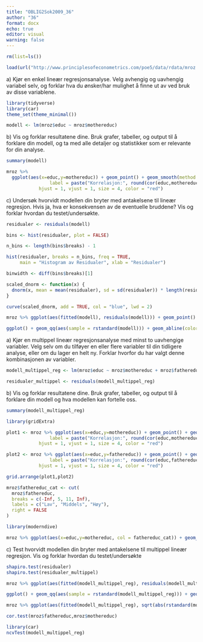 ---
title: "OBLIG2Sok2009_36"
author: "36"
format: docx
echo: true
editor: visual
warning: false
---

```{r}
rm(list=ls())

load(url("http://www.principlesofeconometrics.com/poe5/data/rdata/mroz.rdata"))
```

a\) Kjør en enkel lineær regresjonsanalyse. Velg avhengig og uavhengig variabel selv, og forklar hva du ønsker/har mulighet å finne ut av ved bruk av disse variablene.

```{r}
library(tidyverse)
library(car)
theme_set(theme_minimal())

modell <- lm(mroz$educ ~ mroz$mothereduc)
```

b\) Vis og forklar resultatene dine. Bruk grafer, tabeller, og output til å forklare din modell, og ta med alle detaljer og statistikker som er relevante for din analyse.

```{r}
summary(modell)
```

```{r}
mroz %>% 
  ggplot(aes(x=educ,y=mothereduc)) + geom_point() + geom_smooth(method = "lm") + labs(title = 'Sammenhengen mellom døtres og mors utdanning') + geom_text(aes(x = max(educ), y = max(mothereduc), #Plassering av korrelasjons-koeffisient 
                label = paste("Korrelasjon:", round(cor(educ,mothereduc), 2))),
            hjust = 1, vjust = 1, size = 4, color = "red")
```

c\) Undersøk hvorvidt modellen din bryter med antakelsene til lineær regresjon. Hvis ja, hva er konsekvensen av de eventuelle bruddene? Vis og forklar hvordan du testet/undersøkte.

```{r}
residualer <- residuals(modell)

bins <- hist(residualer, plot = FALSE)

n_bins <- length(bins$breaks) - 1

hist(residualer, breaks = n_bins, freq = TRUE, 
     main = "Histogram av Residualer", xlab = "Residualer")

binwidth <- diff(bins$breaks)[1]

scaled_dnorm <- function(x) {
  dnorm(x, mean = mean(residualer), sd = sd(residualer)) * length(residualer) * binwidth
}

curve(scaled_dnorm, add = TRUE, col = "blue", lwd = 2)
```

```{r}
mroz %>% ggplot(aes(fitted(modell), residuals(modell))) + geom_point() + geom_smooth() + geom_hline(yintercept = 0,color = 'red') + ggtitle("Spredningsplott residualer")
```

```{r}
ggplot() + geom_qq(aes(sample = rstandard(modell))) + geom_abline(color = 'red') + labs(title = "Normal Q-Q plot")
```

a\) Kjør en multippel lineær regresjonsanalyse med minst to uavhengige variabler. Velg selv om du tilføyer en eller flere variabler til din tidligere analyse, eller om du lager en helt ny. Forklar hvorfor du har valgt denne kombinasjonen av variabler.

```{r}
modell_multippel_reg <- lm(mroz$educ ~ mroz$mothereduc + mroz$fathereduc)

residualer_multippel <- residuals(modell_multippel_reg)
```

b\) Vis og forklar resultatene dine. Bruk grafer, tabeller, og output til å forklare din modell og hva modellen kan fortelle oss.

```{r}
summary(modell_multippel_reg)
```

```{r}
library(gridExtra)

plot1 <- mroz %>% ggplot(aes(x=educ,y=mothereduc)) + geom_point() + geom_smooth(method = "lm") + labs(title = 'Sammenhengen mellom døtrenes og mors utdanning') + geom_text(aes(x = max(educ), y = max(mothereduc), #Plassering av korrelasjons-koeffisient 
                label = paste("Korrelasjon:", round(cor(educ,mothereduc), 2))),
            hjust = 1, vjust = 1, size = 4, color = "red")

plot2 <- mroz %>% ggplot(aes(x=educ,y=fathereduc)) + geom_point() + geom_smooth(method = "lm") + labs(title = 'Sammenhengen mellom døtrenes og fars utdanning') + geom_text(aes(x = max(educ), y = max(fathereduc), #Plassering av korrelasjons-koeffisient 
                label = paste("Korrelasjon:", round(cor(educ,fathereduc), 2))),
            hjust = 1, vjust = 1, size = 4, color = "red")

grid.arrange(plot1,plot2)
```

```{r}
mroz$fathereduc_cat <- cut(
  mroz$fathereduc,
  breaks = c(-Inf, 5, 11, Inf),
  labels = c("Lav", "Middels", "Høy"),
  right = FALSE
)

library(moderndive)

mroz %>% ggplot(aes(x=educ,y=mothereduc, col = fathereduc_cat)) + geom_point() + labs(title = 'Sammenhengen mellom døtrenes utdanningslengde og mor og fars utdanning') + geom_parallel_slopes()
```

c\) Test hvorvidt modellen din bryter med antakelsene til multippel lineær regresjon. Vis og forklar hvordan du testet/undersøkte

```{r}
shapiro.test(residualer)
shapiro.test(residualer_multippel)
```

```{r}
mroz %>% ggplot(aes(fitted(modell_multippel_reg), residuals(modell_multippel_reg))) + geom_point() + geom_smooth() + geom_hline(yintercept = 0, color = 'red') + ggtitle('Spredningsplott residualer')
```

```{r}
ggplot() + geom_qq(aes(sample = rstandard(modell_multippel_reg))) + geom_abline(color = 'red') + labs(title = "Normal Q-Q plot")
```

```{r}
mroz %>% ggplot(aes(fitted(modell_multippel_reg), sqrt(abs(rstandard(modell_multippel_reg))))) + geom_point() + geom_smooth() + ggtitle("Homoskedastisitet")+ ylab("")
```

```{r}
cor.test(mroz$fathereduc,mroz$mothereduc)
```

```{r}
library(car)
ncvTest(modell_multippel_reg)
```
